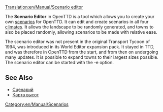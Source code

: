 [[Translation:en/Manual/Scenario editor]]
{{ru/Перевод|en/Manual/Scenario editor|0}}

{{ru/Manual/Оглавление}}

The '''Scenario Editor''' in OpenTTD is a tool which allows you to create your own [[en/Archive/Manual/Scenario|scenarios]] for OpenTTD. It can edit and create scenarios in all four [[en/Manual/Climates|climates]]. It allows the landscape to be randomly generated, and towns to also be placed randomly, allowing scenarios to be made with relative ease. 

The scenario editor was not present in the original Transport Tycoon of 1994, was introduced in its World Editor expansion pack. It stayed in TTD, and was therefore in OpenTTD from the start, and from then on undergoing many updates. It is possible to expand towns to their largest sizes possible. The scenario editor can be started with the -e option.

==See Also==
* [[ru/Archive/Manual/Сценарий|Сценарий]]
* [[ru/Manual/Карта высот|Карта высот]]

[[Category:en/Manual/Scenarios]]